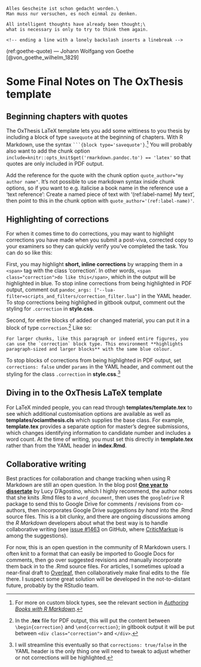 ```block
Alles Gescheite ist schon gedacht worden.\
Man muss nur versuchen, es noch einmal zu denken.

All intelligent thoughts have already been thought;\
what is necessary is only to try to think them again.

<!-- ending a line with a lonely backslash inserts a linebreak -->
```
(ref:goethe-quote) --- Johann Wolfgang von Goethe [@von_goethe_wilhelm_1829]


# Some Final Notes on The OxThesis template
\minitoc <!-- this will include a mini table of contents-->

## Beginning chapters with quotes
The OxThesis LaTeX template lets you add some wittiness to you thesis by including a block of type `savequote` at the beginning of chapters. With R Markdown, use the syntax ```` ```{block type='savequote'} ````.^[For more on custom block types, see the relevant section in [_Authoring Books with R Markdown_](https://bookdown.org/yihui/bookdown/custom-blocks.html).]
You will probably also want to add the chunk option `include=knitr::opts_knit$get('rmarkdown.pandoc.to') == 'latex'` so that quotes are only included in PDF output.

Add the reference for the quote with the chunk option `quote_author="my author name"`. 
It's not possible to use markdown syntax inside chunk options, so if you want to e.g. italicise a book name in the reference use a 'text reference': Create a named piece of text with '(ref:label-name) My text', then point to this in the chunk option with `quote_author='(ref:label-name)'`.


## Highlighting of corrections
For when it comes time to do corrections, you may want to highlight corrections you have made when you submit a post-viva, corrected copy to your examiners so they can quickly verify you've completed the task. You can do so like this:

First, you may highlight **short, inline corrections** by wrapping them in a `<span>` tag with the class 'correction'. 
In other words, `<span class="correction">do like this</span>`, which in <span class="correction">the output will be highlighted in blue</span>.
To stop inline corrections from being highlighted in PDF output, comment out `pandoc_args: ["--lua-filter=scripts_and_filters/correction_filter.lua"]` in the YAML header. 
To stop corrections being highlighed in gitbook output, comment out the styling for `.correction` in **style.css**.

Second, for entire blocks of added or changed material, you can put it in a block of type `correction`.^[In the **.tex** file for PDF output, this will put the content between `\begin{correction}` and `\end{correction}`; in gitbook output it will be put between `<div class="correction">` and `</div>`.]
Like so:

```block
For larger chunks, like this paragraph or indeed entire figures, you can use the `correction` block type. This environment **highlights paragraph-sized and larger blocks** with the same blue colour.
```

To stop blocks of corrections from being highlighted in PDF output, set `corrections: false` under `params` in the YAML header, and comment out the styling for the class `.correction` in **style.css**.^[I will streamline this eventually so that `corrections: true/false` in the YAML header is the only thing one will need to tweak to adjust whether or not corrections will be highlighted.]

## Diving in to the OxThesis LaTeX template
For LaTeX minded people, you can read through **templates/template.tex** to see which additional customisation options are available as well as **templates/ociamthesis.cls** which supplies the base class.
For example, **template.tex** provides a separate option for master's degree submissions, which changes identifying information to candidate number and includes a word count. 
At the time of writing, you must set this directly in **template.tex** rather than from the YAML header in **index.Rmd**.

## Collaborative writing
Best practices for collaboration and change tracking when using R Markdown are still an open question. In the blog post [**One year to dissertate**](https://livefreeordichotomize.com/2018/09/14/one-year-to-dissertate/) by Lucy D'Agostino, which I highly recommend, the author notes that she knits .Rmd files to a `word_document`, then uses the `googledrive` R package to send this to Google Drive for comments / revisions from co-authors, then incorporates Google Drive suggestions *by hand* into the .Rmd source files. 
This is a bit clunky, and there are ongoing discussions among the _R Markdown_ developers about what the best way is to handle collaborative writing (see [issue #1463](https://github.com/rstudio/rmarkdown/issues/1463) on GitHub, where [CriticMarkup](http://criticmarkup.com) is among the suggestions).

For now, this is an open question in the community of R Markdown users. 
I often knit to a format that can easily be imported to Google Docs for comments, then go over suggested revisions and manually incorporate them back in to the .Rmd source files. 
For articles, I sometimes upload a near-final draft to [Overleaf](https://www.overleaf.com/), then collaboratively make final edits to the \LaTeX\ file there. 
I suspect some great solution will be developed in the not-to-distant future, probably by the RStudio team.